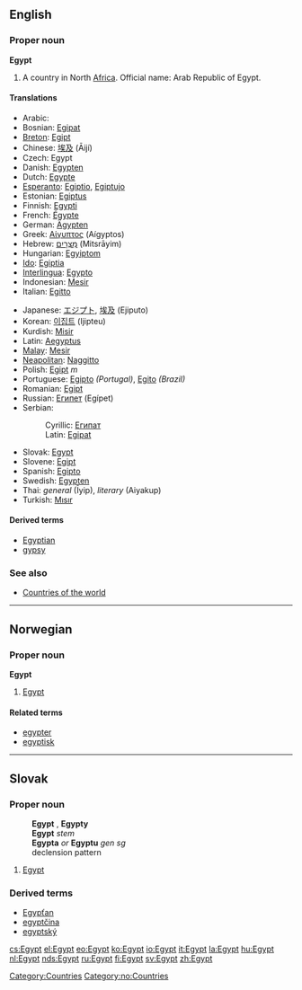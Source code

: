 ==English==
{{wikipedia}}
===Proper noun===
'''Egypt'''

# A country in North [[Africa]]. Official name: Arab Republic of Egypt.

====Translations====
{{top}}
*Arabic: {{ARchar|[[مصر|مِصْرُ]]}} {{IPAchar|(Miʂr)}} {{f}}
*Bosnian: [[Egipat#Bosnian|Egipat]] {{m}}
*[[Breton]]: [[Egipt]]
*Chinese: [[埃及]] (Āijí)
*Czech: Egypt {{m}}
*Danish: [[Egypten]]
*Dutch: [[Egypte]]
*[[Esperanto]]: [[Egiptio]], [[Egiptujo]]
*Estonian: [[Egiptus]]
*Finnish: [[Egypti]]
*French: [[Égypte]]
*German: [[Ägypten]] {{n}}
*Greek: [[Αίγυπτος]] (Aígyptos) {{f}}
*Hebrew: [[מִצְרָיִם]] (Mitsrāyim)
*Hungarian: [[Egyiptom]]
*[[Ido]]: [[Egiptia]]
*[[Interlingua]]: [[Egypto]]
*Indonesian: [[Mesir]]
*Italian: [[Egitto]]
{{mid}}
*Japanese: [[エジプト]], [[埃及]] (Ejiputo)
*Korean: [[이집트]] (Ijipteu)
*Kurdish: [[Misir]]
*Latin: [[Aegyptus]] {{m}}
*[[Malay]]: [[Mesir]]
*[[Neapolitan]]: [[Naggitto]] {{m}}
*Polish: [[Egipt]] ''m''
*Portuguese: [[Egipto]] {{m}} ''(Portugal)'', [[Egito]] {{m}} ''(Brazil)''
*Romanian: [[Egipt]] {{n}}
*Russian: [[Египет]] (Egípet) {{m}}
*Serbian:
*:Cyrillic: [[Египат#Serbian|Египат]] {{m}}
*:Latin: [[Egipat#Serbian|Egipat]] {{m}}
*Slovak: [[Egypt#Slovak|Egypt]] {{m}}
*Slovene: [[Egipt]] {{m}}
*Spanish: [[Egipto]] {{m}}
*Swedish: [[Egypten]]
*Thai: ''general'' {{THchar|[[อิยิปต์]]}} (Īyip), ''literary'' {{THchar|[[ไอยคุปต์]]}} (Aiyakup)
*Turkish: [[Mısır]]
{{bottom}}

====Derived terms====
*[[Egyptian]]
*[[gypsy]]

===See also===
*[[Countries of the world]]

[[Category:Countries]]


----

==Norwegian==
===Proper noun===
[[Category:no:Countries]]
'''Egypt'''
#[[#English|Egypt]]
====Related terms====
*[[egypter]]
*[[egyptisk]]


----

==Slovak==
===Proper noun===
:'''Egypt''' {{m}}, '''Egypty''' {{p}}
:'''Egypt''' ''stem''
:'''Egypta''' ''or'' '''Egyptu''' ''gen sg''
:declension pattern {{dub}}
# [[Egypt#English|Egypt]]

===Derived terms===
* [[Egypťan#Slovak|Egypťan]]
* [[egyptčina#Slovak|egyptčina]]
* [[egyptský]]

[[cs:Egypt]]
[[el:Egypt]]
[[eo:Egypt]]
[[ko:Egypt]]
[[io:Egypt]]
[[it:Egypt]]
[[la:Egypt]]
[[hu:Egypt]]
[[nl:Egypt]]
[[nds:Egypt]]
[[ru:Egypt]]
[[fi:Egypt]]
[[sv:Egypt]]
[[zh:Egypt]]